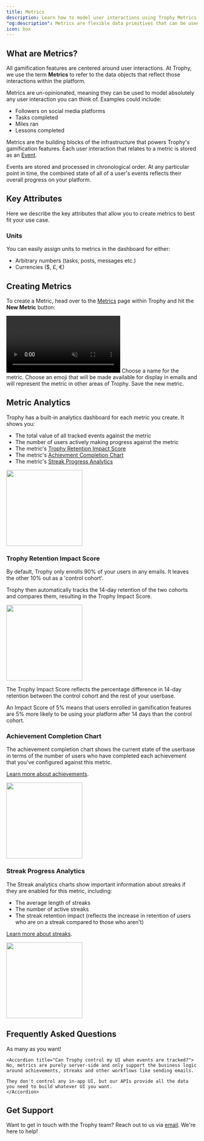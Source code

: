 ```yaml
---
title: Metrics
description: Learn how to model user interactions using Trophy Metrics. Model any user interaction and trigger automated gamification flows with just a few lines of code.
"og:description": Metrics are flexible data primitives that can be used to model any user interaction and drive a wide range of gamified features.
icon: box
---
```


## What are Metrics?

All gamification features are centered around user interactions. At Trophy, we use the term **Metrics** to refer to the data objects that reflect those interactions within the platform.

Metrics are un-opinionated, meaning they can be used to model absolutely any user interaction you can think of. Examples could include:

- Followers on social media platforms
- Tasks completed
- Miles ran
- Lessons completed

Metrics are the building blocks of the infrastructure that powers Trophy's gamification features. Each user interaction that relates to a metric is stored as an [Event](/platform/events).

Events are stored and processed in chronological order. At any particular point in time, the combined state of all of a user's events reflects their overall progress on your platform.

## Key Attributes

Here we describe the key attributes that allow you to create metrics to best fit your use case.

### Units

You can easily assign units to metrics in the dashboard for either:

- Arbitrary numbers (tasks, posts, messages etc.)
- Currencies ($, £, €)

## Creating Metrics

To create a Metric, head over to the [Metrics](https://app.trophy.so/metrics) page within Trophy and hit the **New Metric** button:

<Frame>
  <video
    autoPlay
    muted
    loop
    playsInline
    className="w-full aspect-video"
    src="../assets/platform/metrics/create_new_metric.mp4"
  ></video>
</Frame>

<Steps>
  <Step title="Enter a name">
    Choose a name for the metric.
  </Step>

  <Step title="Choose an emoji">
    Choose an emoji that will be made available for display in emails and will represent the metric in other areas of Trophy.
  </Step>
  
  <Step title="Hit save">
    Save the new metric.
  </Step>
</Steps>

## Metric Analytics

Trophy has a built-in analytics dashboard for each metric you create. It shows you:

- The total value of all tracked events against the metric
- The number of users actively making progress against the metric
- The metric's [Trophy Retention Impact Score](#trophy-retention-impact-score)
- The metric's [Achievment Completion Chart](#achievment-completion-chart)
- The metric's [Streak Progress Analytics](#streak-progress-analytics)

<Frame>
  <img
    height="200"
    noZoom
    src="../assets/platform/metrics/metric_analytics.png"
  />
</Frame>

### Trophy Retention Impact Score

By default, Trophy only enrolls 90% of your users in any emails. It leaves the other 10% out as a 'control cohort'.

Trophy then automatically tracks the 14-day retention of the two cohorts and compares them, resulting in the Trophy Impact Score.

<Frame>
  <img
    height="200"
    noZoom
    src="../assets/platform/metrics/trophy_impact_score.png"
  />
</Frame>

The Trophy Impact Score reflects the percentage difference in 14-day retention between the control cohort and the rest of your userbase.

<Tip>
  An Impact Score of 5% means that users enrolled in gamification features are
  5% more likely to be using your platform after 14 days than the control
  cohort.
</Tip>

### Achievement Completion Chart

The achievement completion chart shows the current state of the userbase in terms of the number of users who have completed each achievement that you've configured against this metric.

[Learn more about achievements](/platform/achievements).

<Frame>
  <img
    height="200"
    noZoom
    src="../assets/platform/metrics/achievement_completions.png"
  />
</Frame>

### Streak Progress Analytics

The Streak analytics charts show important information about streaks if they are enabled for this metric, including:

- The average length of streaks
- The number of active streaks
- The streak retention impact (reflects the increase in retention of users who are on a streak compared to those who aren't)

[Learn more about streaks](/platform/streaks).

<Frame>
  <img
    height="200"
    noZoom
    src="../assets/platform/metrics/streak_analytics.png"
  />
</Frame>

## Frequently Asked Questions

<AccordionGroup>
  <Accordion title="How many metrics can I create?">
    As many as you want!
  </Accordion>

    <Accordion title="Can Trophy control my UI when events are tracked?">
    No, metrics are purely server-side and only support the business logic around achievements, streaks and other workflows like sending emails.

    They don't control any in-app UI, but our APIs provide all the data you need to build whatever UI you want.
    </Accordion>

</AccordionGroup>

## Get Support

Want to get in touch with the Trophy team? Reach out to us via [email](mailto:support@trophy.so). We're here to help!
